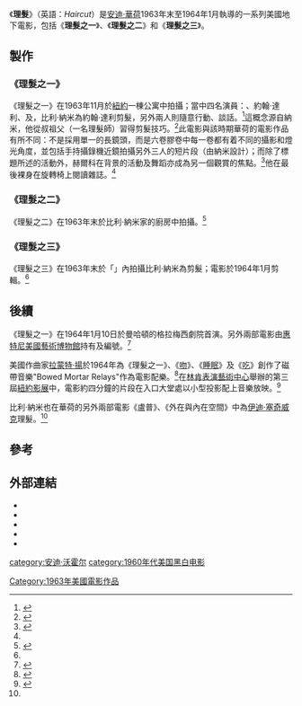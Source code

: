 {{noteTA
|1=zh-hans:沃霍尔;zh-hk:華荷;zh-tw:沃荷;
}}
{{Infobox Film
| name           = 理髮之一<br>''Haircut No. 1''
| image          = 
| image_size     = 
| caption        = 
| director       = [[安迪·沃荷|安迪·沃荷]]
| producer       = 安迪·沃荷
| starring       = {{link-en|比利·納米|Billy Name}}<br>約翰·達利<br>{{link-en|佛瑞德·赫爾科|Fred Herko}}<br>{{link-en|詹姆斯·瓦林|James Waring}}
| released       = {{film date|1964|01|10}}
| runtime        = 24分鐘
| country        = 美國
| language       = [[無聲電影|無聲]]
}}
{{Infobox Film
| name           = 理髮之二<br>''Haircut No. 2''
| image          = 
| image_size     = 
| caption        = 
| director       = [[安迪·沃荷|安迪·沃荷]]
| producer       = 安迪·沃荷
| starring       = {{link-en|比利·納米|Billy Name}}
| country        = 美國
| language       = [[無聲電影|無聲]]
}}
{{Infobox Film
| name           = 理髮之三<br>''Haircut No. 3''
| image          = 
| image_size     = 
| caption        = 
| director       = [[安迪·沃荷|安迪·沃荷]]
| producer       = 安迪·沃荷
| starring       = {{link-en|比利·納米|Billy Name}}<br>{{link-en|強尼·杜德|Johnny Dodd}}
| country        = 美國
| language       = [[無聲電影|無聲]]
}}
《'''理髮'''》（英語：''Haircut''）是[[安迪·華荷|安迪·華荷]]1963年末至1964年1月執導的一系列美國地下電影，包括《'''理髮之一'''》、《'''理髮之二'''》和《'''理髮之三'''》。

== 製作 ==
=== 《理髮之一》 ===
《理髮之一》在1963年11月於[[紐約|紐約]]一棟公寓中拍攝；當中四名演員：{{link-en|比利·納米|Billy Name}}、約翰·達利、{{link-en|佛瑞德·赫爾科|Fred Herko}}及{{link-en|詹姆斯·瓦林|James Waring}}，比利·納米為約翰·達利剪髮，另外兩人則隨意行動、談話。<ref>{{cite web|title=Haircut #1 (1963)|url=https://www.allmovie.com/movie/v134559|work=AllMovie|access-date=2020-07-25|archive-date=2020-07-24|archive-url=https://web.archive.org/web/20200724155138/https://www.allmovie.com/movie/v134559|dead-url=no}}</ref>這概念源自納米，他從叔祖父（一名理髮師）習得剪髮技巧。<ref name=Haircut>{{cite web|title=Haircut (1963)|url=https://www.warholstars.org/filmch/haircut.html|work=warholstars|access-date=2020-07-25|archive-date=2020-07-23|archive-url=https://web.archive.org/web/20200723152931/https://www.warholstars.org/filmch/haircut.html|dead-url=no}}</ref>此電影與該時期華荷的電影作品有所不同：不是採用單一的長鏡頭，而是六卷膠卷中每一卷都有着不同的攝影和燈光角度，並包括手持攝錄機近鏡拍攝另外三人的短片段（由納米設計）；而除了標題所述的活動外，赫爾科在背景的活動及舞蹈亦成為另一個觀賞的焦點。<ref>{{cite web|title=Haircut #1|url=https://www.25fps.hr/en/film/haircut-1|work=25 FPS Festival|date=2017-09-29|access-date=2020-07-25|archive-date=2020-07-24|archive-url=https://web.archive.org/web/20200724185106/https://www.25fps.hr/en/film/haircut-1|dead-url=no}}</ref>他在最後裸身在旋轉椅上閱讀雜誌。<ref name=Haircut/>

=== 《理髮之二》 ===
《理髮之二》在1963年末於比利·納米家的廚房中拍攝。<ref name=films>{{cite web|title=Andy Warhol Filmography|url=https://www.warholstars.org/andy_warhol_films.html|work=warholstars|access-date=2020-07-25|archive-date=2020-05-13|archive-url=https://web.archive.org/web/20200513224118/https://warholstars.org/andy_warhol_films.html|dead-url=no}}</ref>

=== 《理髮之三》 ===
《理髮之三》在1963年末於「{{link-en|工廠 (華荷)|The Factory|工廠}}」內拍攝比利·納米為{{link-en|強尼·杜德|Johnny Dodd}}剪髮；電影於1964年1月剪輯。<ref name=films/>

== 後續 ==
《理髮之一》在1964年1月10日於曼哈頓的格拉梅西劇院首演。另外兩部電影由[[惠特尼美國藝術博物館|惠特尼美國藝術博物館]]持有及編號。<ref name=Haircut>{{cite web|title=Haircut (1963)|url=https://www.warholstars.org/filmch/haircut.html|work=warholstars}}</ref>

美國作曲家[[拉蒙特·揚|拉蒙特·揚]]於1964年為《理髮之一》、《[[吻_(1963年電影)|吻]]》、《[[睡眠_(1963年电影)|睡眠]]》及《[[吃_(電影)|吃]]》創作了磁帶音樂"Bowed Mortar Relays"作為電影配樂。<ref>{{Cite web|url=http://brahms.ircam.fr/works/work/35356/|title=La Monte Young (1935) Bowed Mortar Relays (1964)|access-date=2020-07-25|archive-date=2015-10-24|archive-url=https://web.archive.org/web/20151024230227/http://brahms.ircam.fr/works/work/35356/|dead-url=no}}</ref>在[[林肯表演藝術中心|林肯表演藝術中心]]舉辦的第三屆[[紐約影展|紐約影展]]中，電影約四分鐘的片段在入口大堂處以小型投影配上音樂放映。<ref>{{cite book|last=Gopnik|first=Blake|title=Warhol:  A Life as Art|location=London|publisher=Allen Lane|date=2020-03-15|ISBN=978-0-241-00338-1|page=415}}</ref>

比利·納米也在華荷的另外兩部電影《盧普》、《外在與內在空間》中為[[伊迪·塞奇威克|伊迪·塞奇威克]]理髮。<ref name=Haircut/>

== 參考 ==
{{reflist}}

== 外部連結 ==
* {{IMDb title|0212982|理髮之一}}
* {{IMDb title|1038026|理髮之三}}
* {{allrovi movie|134559|理髮之一}}
* {{allrovi movie|134560|理髮之二}}
* {{allrovi movie|134561|理髮之三}}

{{安迪·華荷}}
[[Category:1963年美國電影作品|Category:1963年美國電影作品]]
[[category:安迪·沃霍尔|category:安迪·沃霍尔]]
[[category:1960年代美国黑白电影|category:1960年代美国黑白电影]]